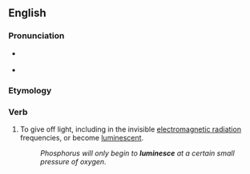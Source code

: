 ==English==

===Pronunciation===
* {{a|US}} {{IPA|/lumɪˈnɛs/|lang=en}}
* {{rhymes|ɛs|lang=en}}

===Etymology===
{{back-form|luminescent|lang=en}}

===Verb===
{{en-verb|luminesc}}

# To give off light, including in the invisible [[electromagnetic radiation]] frequencies, or become [[luminescent]].
#: ''Phosphorus will only begin to '''luminesce''' at a certain small pressure of oxygen.''